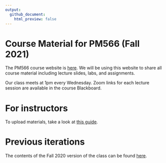 ```yaml
---
output:
  github_document:
    html_preview: false
---
```


# Course Material for PM566 (Fall 2021)

The PM566 course website is [here](https://elastic-khorana-70231e.netlify.app/). We will be using this website to share all course material including lecture slides, labs, and assignments.

Our class meets at 1pm every Wednesday. Zoom links for each lecture session are available in the course Blackboard.

# For instructors

To upload materials, take a look at [this guide](adding-materials.md).

# Previous iterations

The contents of the Fall 2020 version of the class can be found [here](https://github.com/USCbiostats/PM566/tree/fall2020).
